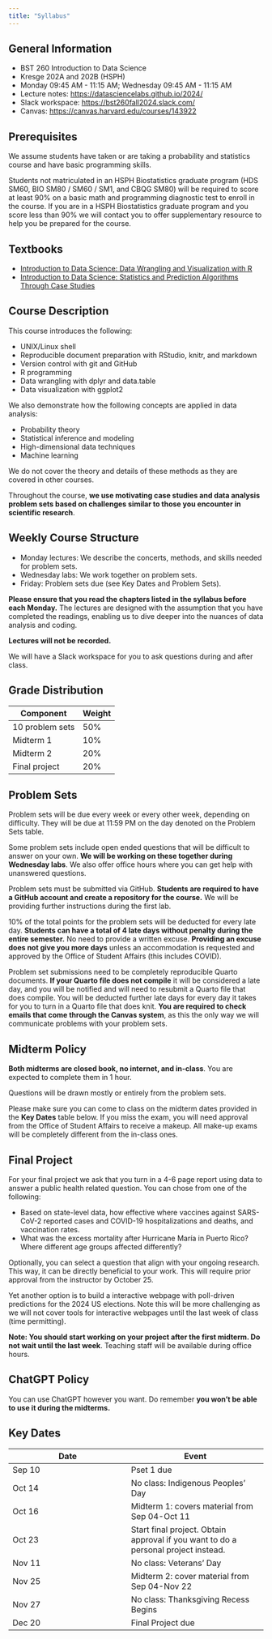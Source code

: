 ```yaml
---
title: "Syllabus"
---
```


## General Information

- BST 260 Introduction to Data Science
- Kresge 202A and 202B (HSPH)
- Monday 09:45 AM - 11:15 AM; Wednesday 09:45 AM - 11:15 AM
- Lecture notes: [https://datasciencelabs.github.io/2024/](https://datasciencelabs.github.io/2024/)
- Slack workspace: <https://bst260fall2024.slack.com/>
- Canvas: <https://canvas.harvard.edu/courses/143922>

## Prerequisites

We assume students have taken or are taking a probability and statistics course and have basic programming skills. 

Students not matriculated in an HSPH Biostatistics graduate program (HDS SM60, BIO SM80 / SM60 / SM1, and CBQG SM80) will be required to score at least 90% on a basic math and programming diagnostic test to enroll in the course. If you are in a HSPH Biostatistics graduate program and you score less than 90% we will contact you to offer supplementary resource to help you be prepared for the course.

## Textbooks

- [Introduction to Data Science: Data Wrangling and Visualization with R](http://rafalab.dfci.harvard.edu/dsbook-part-1/)
- [Introduction to Data Science: Statistics and Prediction Algorithms Through Case Studies](http://rafalab.dfci.harvard.edu/dsbook-part-2/)

## Course Description

This course introduces the following:

* UNIX/Linux shell
* Reproducible document preparation with RStudio, knitr, and markdown
* Version control with git and GitHub
* R programming
* Data wrangling with dplyr and data.table
* Data visualization with ggplot2

We also demonstrate how the following concepts are applied in data analysis:

* Probability theory
* Statistical inference and modeling
* High-dimensional data techniques
* Machine learning

We do not cover the theory and details of these methods as they are covered in other courses.

Throughout the course, **we use motivating case studies and data analysis problem sets based on challenges similar to those you encounter in scientific research**. 


## Weekly Course Structure

* Monday lectures: We describe the concerts, methods, and skills needed for problem sets.
* Wednesday labs: We work together on problem sets.
* Friday: Problem sets due (see Key Dates and Problem Sets).

**Please ensure that you read the chapters listed in the syllabus before each Monday.** The lectures are designed with the assumption that you have completed the readings, enabling us to dive deeper into the nuances of data analysis and coding.

**Lectures will not be recorded.**

We will have a Slack workspace for you to ask questions during and after class.

## Grade Distribution

| Component | Weight |
|-----------|--------|
| 10 problem sets | 50% |
| Midterm 1 | 10% |
| Midterm 2 | 20% |
| Final project | 20% |

## Problem Sets 

Problem sets will be due every week or every other week, depending on difficulty. They will be due at 11:59 PM on the day denoted on the Problem Sets table.

Some problem sets include open ended questions that will be difficult to answer on your own. **We will be working on these together during Wednesday labs**. We also offer office hours where you can get help with unanswered questions.

Problem sets must be submitted via GitHub. **Students are required to have a GitHub account and create a repository for the course.**  We will be providing further instructions during the first lab.

10% of the total points for the problem sets will be deducted for every late day. **Students can have a total of 4 late days without penalty during the entire semester.** No need to provide a written excuse. **Providing an excuse does not give you more days** unless an accommodation is requested and approved by the Office of Student Affairs (this includes COVID).

Problem set submissions need to be completely reproducible Quarto documents. **If your Quarto file does not compile** it will be considered a late day, and you will be notified and will need to resubmit a Quarto file that does compile. You will be deducted further late days for every day it takes for you to turn in a Quarto file that does knit. **You are required to check emails that come through the Canvas system**, as this the only way we will communicate problems with your problem sets.


## Midterm Policy

**Both midterms are closed book, no internet, and in-class**. 
You are expected to complete them in 1 hour. 

Questions will be drawn mostly or entirely from the problem sets.

Please make sure you can come to class on the midterm dates provided in the **Key Dates** table below. If you miss the exam, you will need approval from the Office of Student Affairs to receive a makeup. All make-up exams will be completely different from the in-class ones.

## Final Project

For your final project we ask that you turn in a 4-6 page report using data to answer a public health related question. You can chose from one of the following:

* Based on state-level data, how effective where vaccines against SARS-CoV-2 reported cases and COVID-19 hospitalizations and deaths, and vaccination rates.
* What was the excess mortality after Hurricane María in Puerto Rico? Where different age groups affected differently?
 
Optionally, you can select a question that align with your ongoing research. This way, it can be directly beneficial to your work. This will require prior approval from the instructor by October 25.

Yet another option is to build a interactive webpage with poll-driven predictions for the 2024 US elections. Note this will be more challenging as we will not cover tools for interactive webpages until the last week of class (time permitting).

**Note: You should start working on your project after the first midterm. Do not wait until the last week**. Teaching staff will be available during office hours.

## ChatGPT Policy

You can use ChatGPT however you want. Do remember **you won't be able to use it during the midterms.**

## Key Dates 

| Date | Event |
|------|-------|
| Sep 10 | Pset 1 due |
| Oct 14 | No class: Indigenous Peoples' Day |
| Oct 16 | Midterm 1: covers material from Sep 04-Oct 11 |
| Oct 23 | Start final project. Obtain approval if you want to do a personal project instead. |
| Nov 11 | No class: Veterans' Day |
| Nov 25 | Midterm 2: cover material from Sep 04-Nov 22 | 
| Nov 27 | No class: Thanksgiving Recess Begins |
| Dec 20 | Final Project due | 

